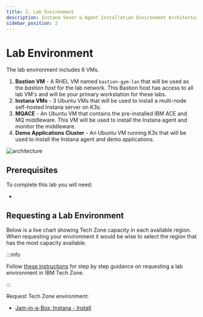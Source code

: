 ```yaml
---
title: 2. Lab Environment
description: Instana Sever & Agent Installation Environment Architecture
sidebar_position: 2
---
```



# Lab Environment

The lab environment includes 6 VMs.

1. **Bastion VM** - A RHEL VM named `bastion-gym-lan` that will be used as the
   _bastion host_ for the lab network. This Bastion host has access to all lab
   VM's and will be your primary workstation for these labs.
2. **Instana VMs** - 3 Ubuntu VMs that will be used to install a multi-node
   self-hosted Instana server on K3s.
3. **MQACE** - An Ubuntu VM that contains the pre-installed IBM ACE and MQ
   middleware. This VM will be used to install the Instana agent and monitor the
   middleware.
4. **Demo Applications Cluster** - An Ubuntu VM running K3s that will be used to
   install the Instana agent and demo applications.

![architecture](images/architecture-instana.png)

## Prerequisites

To complete this lab you will need:

- <LicenseInfo requiredWhen="during lab" />

## Requesting a Lab Environment


Below is a live chart showing Tech Zone capacity in each available region. When
requesting your environment it would be wise to select the region that has the
most capacity available.

<TechZoneStatus />

:::info

Follow
[these instructions](/waiops-tech-jam/labs/jam-in-a-box/#requesting-a-lab-environment)
for step by step guidance on requesting a lab environment in IBM Tech Zone.

:::

Request Tech Zone environment:

- [Jam-in-a-Box: Instana - Install](https://techzone.ibm.com/my/reservations/create/67e0fad6b985a83d6ad5dc14)
